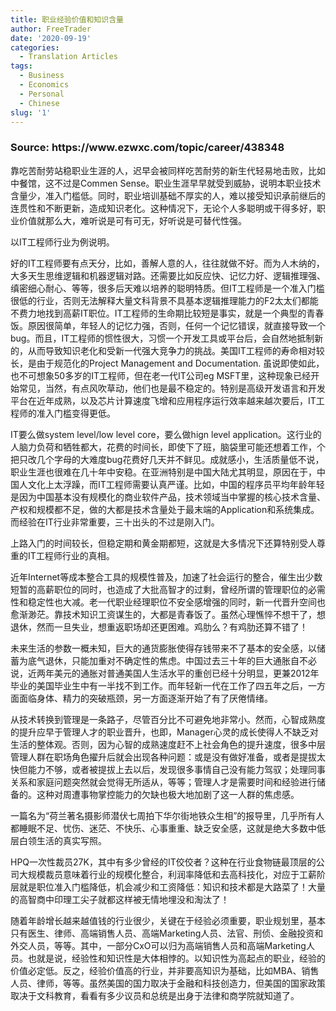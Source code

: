 ```yaml
---
title: 职业经验价值和知识含量
author: FreeTrader
date: '2020-09-19'
categories:
  - Translation Articles
tags:
  - Business
  - Economics
  - Personal
  - Chinese
slug: '1'
---
```


### Source: https://www.ezwxc.com/topic/career/438348

靠吃苦耐劳站稳职业生涯的人，迟早会被同样吃苦耐劳的新生代轻易地击败，比如中餐馆，这不过是Commen Sense。职业生涯早早就受到威胁，说明本职业技术含量少，准入门槛低。同时，职业培训基础不厚实的人，难以接受知识承前继后的连贯性和不断更新，造成知识老化。这种情况下，无论个人多聪明或干得多好，职业价值就那么大，难听说是可有可无，好听说是可替代性强。

以IT工程师行业为例说明。

好的IT工程师要有点天分，比如，善解人意的人，往往就做不好。而为人木纳的，大多天生思维逻辑和机器逻辑对路。还需要比如反应快、记忆力好、逻辑推理强、缜密细心耐心、等等，很多后天难以培养的聪明特质。但IT工程师是一个准入门槛很低的行业，否则无法解释大量文科背景不具基本逻辑推理能力的F2太太们都能不费力地找到高薪IT职位。IT工程师的生命期比较短是事实，就是一个典型的青春饭。原因很简单，年轻人的记忆力强，否则，任何一个记忆错误，就直接导致一个bug。而且，IT工程师的惯性很大，习惯一个开发工具或平台后，会自然地抵制新的，从而导致知识老化和受新一代强大竞争力的挑战。美国IT工程师的寿命相对较长，是由于规范化的Project Management and Documentation. 虽说即使如此，也不可想象50多岁的IT工程师，但在老一代IT公司eg MSFT里，这种现象已经开始常见，当然，有点风吹草动，他们也是最不稳定的。特别是高级开发语言和开发平台在近年成熟，以及芯片计算速度飞增和应用程序运行效率越来越次要后，IT工程师的准入门槛变得更低。

IT要么做system level/low level core，要么做hign level application。这行业的人脑力负荷和牺牲都大，花费的时间长，即使下了班，脑袋里可能还想着工作，个把只改几个字母的大难度bug花费好几天并不鲜见。成就感小，生活质量低不说，职业生涯也很难在几十年中安稳。在亚洲特别是中国大陆尤其明显，原因在于，中国人文化上太浮躁，而IT工程师需要认真严谨。比如，中国的程序员平均年龄年轻是因为中国基本没有规模化的商业软件产品，技术领域当中掌握的核心技术含量、产权和规模都不足，做的大都是技术含量处于最末端的Application和系统集成。而经验在IT行业非常重要，三十出头的不过是刚入门。

上路入门的时间较长，但稳定期和黄金期都短，这就是大多情况下还算特别受人尊重的IT工程师行业的真相。

近年Internet等成本整合工具的规模性普及，加速了社会运行的整合，催生出少数短暂的高薪职位的同时，也造成了大批高智才的过剩，曾经所谓的管理职位的必需性和稳定性也大减。老一代职业经理职位不安全感增强的同时，新一代晋升空间也愈渐渺茫。靠技术知识工资谋生的，大都是青春饭了。虽然心理憔悴不想干了，想退休，然而一旦失业，想重返职场却还更困难。鸡肋么？有鸡肋还算不错了！

未来生活的参数一概未知，巨大的通货膨胀使得存钱带来不了基本的安全感，以储蓄为底气退休，只能加重对不确定性的焦虑。中国过去三十年的巨大通胀自不必说，近两年美元的通胀对普通美国人生活水平的重创已经十分明显，更兼2012年毕业的美国毕业生中有一半找不到工作。而年轻新一代在工作了四五年之后，一方面面临身体、精力的突破瓶颈，另一方面逐渐开始了有了厌倦情绪。

从技术转换到管理是一条路子，尽管百分比不可避免地非常小。然而，心智成熟度的提升应早于管理人才的职业晋升，也即，Manager心灵的成长使得人不缺乏对生活的整体观。否则，因为心智的成熟速度赶不上社会角色的提升速度，很多中层管理人群在职场角色擢升后就会出现各种问题：或是没有做好准备，或者是提拔太快但能力不够，或者被提拔上去以后，发现很多事情自己没有能力驾驭；处理同事关系和家庭问题突然就会觉得无所适从，等等；管理人才是需要时间和经验进行储备的。这种对周遭事物掌控能力的欠缺也极大地加剧了这一人群的焦虑感。

一篇名为“荷兰著名摄影师潜伏七周拍下华尔街地铁众生相”的报导里，几乎所有人都睡眠不足、忧伤、迷茫、不快乐、心事重重、缺乏安全感，这就是绝大多数中低层白领生活的真实写照。

HPQ一次性裁员27K，其中有多少曾经的IT佼佼者？这种在行业食物链最顶层的公司大规模裁员意味着行业的规模化整合，利润率降低和去高科技化，对应于工薪阶层就是职位准入门槛降低，机会减少和工资降低：知识和技术都是大路菜了！大量的高智商中印理工尖子就都这样被无情地埋没和淘汰了！

随着年龄增长越来越值钱的行业很少，关键在于经验必须重要，职业规划里，基本只有医生、律师、高端销售人员、高端Marketing人员、法官、刑侦、金融投资和外交人员，等等。其中，一部分CxO可以归为高端销售人员和高端Marketing人员。也就是说，经验性和知识性是大体相悖的。以知识性为高起点的职业，经验的价值必定低。反之，经验价值高的行业，并非要高知识为基础，比如MBA、销售人员、律师，等等。虽然美国的国力取决于金融和科技创造力，但美国的国家政策取决于文科教育，看看有多少议员和总统是出身于法律和商学院就知道了。